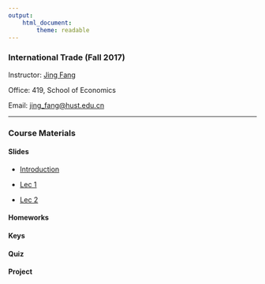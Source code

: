 ```yaml
---
output: 
    html_document:
        theme: readable
---
```


### International Trade (Fall 2017)

Instructor: [Jing Fang](http://bayeswhu.github.io)

Office: 419, School of Economics

Email: [jing_fang@hust.edu.cn](jing_fang@hust.edu.cn)

-----

### Course Materials

#### Slides

- [Introduction](trade/Introduction.ppt)

- [Lec 1](trade/Ch01.ppt)

- [Lec 2](trade/Ch02.ppt)

<!-- - [Lec 3](trade/Ch03.ppt)

- [Lec 4](trade/Ch04.ppt)

- [Lec 5](trade/Ch05.ppt)

- [Lec 6](trade/Ch06.ppt)

- [Lec 7](trade/Ch07.ppt)

- [Lec 8](trade/Ch08.ppt)

- [Lec 9](trade/Ch09.ppt)

- [Lec 10](trade/Ch10.ppt)

- [Lec 11](trade/Ch11.ppt)

- [Lec 12](trade/Ch12.ppt) 

-->

#### Homeworks

<!-- - [Homework 1](trade/Homework1.doc)

- [Homework 2](trade/Homework2.doc) -->

#### Keys

<!-- - [Key 1](trade/Hw1_key.doc)

- [Key 2](trade/Hw2_key.doc) -->

#### Quiz

<!-- - [Quiz 1](trade/Quiz1.ppt)

- [Quiz 2](trade/Quiz2.ppt)

- [Quiz 3](trade/Quiz3.ppt) -->

#### Project

<!-- - [Project List](trade/Project.ppt)  -->